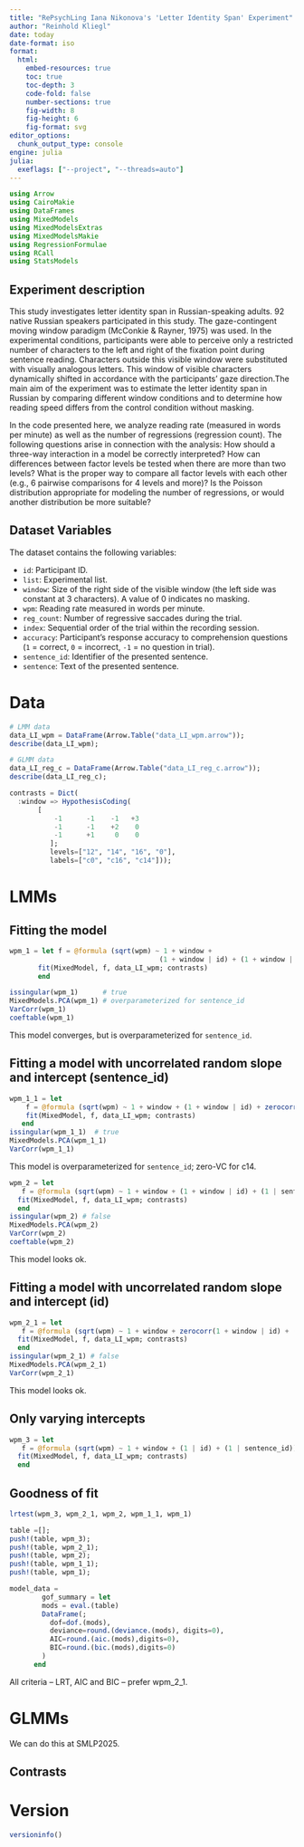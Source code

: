 ```yaml
---
title: "RePsychLing Iana Nikonova's 'Letter Identity Span' Experiment"
author: "Reinhold Kliegl"
date: today
date-format: iso
format: 
  html:
    embed-resources: true
    toc: true
    toc-depth: 3
    code-fold: false
    number-sections: true
    fig-width: 8
    fig-height: 6
    fig-format: svg
editor_options: 
  chunk_output_type: console
engine: julia
julia: 
  exeflags: ["--project", "--threads=auto"]
---
```


```julia
using Arrow
using CairoMakie
using DataFrames
using MixedModels
using MixedModelsExtras
using MixedModelsMakie
using RegressionFormulae
using RCall
using StatsModels
```


## Experiment description

This study investigates letter identity span in Russian-speaking adults. 92 native Russian speakers participated in this study. The gaze-contingent moving window paradigm (McConkie & Rayner, 1975) was used. In the experimental conditions, participants were able to perceive only a restricted number of characters to the left and right of the fixation point during sentence reading. Characters outside this visible window were substituted with visually analogous letters. This window of visible characters dynamically shifted in accordance with the participants’ gaze direction.The main aim of the experiment was to estimate the letter identity span in Russian by comparing different window conditions and to determine how reading speed differs from the control condition without masking.

In the code presented here, we analyze reading rate (measured in words per minute) as well as the number of regressions (regression count). The following questions arise in connection with the analysis:
How should a three-way interaction in a model be correctly interpreted?
How can differences between factor levels be tested when there are more than two levels?
What is the proper way to compare all factor levels with each other (e.g., 6 pairwise comparisons for 4 levels and more)?
Is the Poisson distribution appropriate for modeling the number of regressions, or would another distribution be more suitable?


## Dataset Variables

The dataset contains the following variables:

- `id`: Participant ID.  
- `list`: Experimental list.  
- `window`: Size of the right side of the visible window (the left side was constant at 3 characters). A value of 0 indicates no masking.  
- `wpm`: Reading rate measured in words per minute.  
- `reg_count`: Number of regressive saccades during the trial.  
- `index`: Sequential order of the trial within the recording session.  
- `accuracy`: Participant’s response accuracy to comprehension questions (`1` = correct, `0` = incorrect, `-1` = no question in trial).  
- `sentence_id`: Identifier of the presented sentence.  
- `sentence`: Text of the presented sentence.


# Data

```julia
# LMM data
data_LI_wpm = DataFrame(Arrow.Table("data_LI_wpm.arrow"));
describe(data_LI_wpm);

# GLMM data
data_LI_reg_c = DataFrame(Arrow.Table("data_LI_reg_c.arrow"));
describe(data_LI_reg_c);
```

```julia
contrasts = Dict(
  :window => HypothesisCoding(
       [
           -1      -1    -1   +3 
           -1      -1    +2    0
           -1      +1     0    0
          ];
          levels=["12", "14", "16", "0"],
          labels=["c0", "c16", "c14"]));
```

# LMMs

## Fitting the model

```julia
wpm_1 = let f = @formula (sqrt(wpm) ~ 1 + window + 
                                     (1 + window | id) + (1 + window | sentence_id))
       fit(MixedModel, f, data_LI_wpm; contrasts)
       end

issingular(wpm_1)      # true
MixedModels.PCA(wpm_1) # overparameterized for sentence_id
VarCorr(wpm_1)
coeftable(wpm_1)
```

This model converges, but is overparameterized for `sentence_id`.

## Fitting a model with uncorrelated random slope and intercept (sentence_id)

```julia
wpm_1_1 = let 
    f = @formula (sqrt(wpm) ~ 1 + window + (1 + window | id) + zerocorr(1 + window | sentence_id))
    fit(MixedModel, f, data_LI_wpm; contrasts)
   end
issingular(wpm_1_1)  # true
MixedModels.PCA(wpm_1_1)
VarCorr(wpm_1_1)
```

This model is overparameterized for `sentence_id`; zero-VC for c14.

```julia
wpm_2 = let 
   f = @formula (sqrt(wpm) ~ 1 + window + (1 + window | id) + (1 | sentence_id))
  fit(MixedModel, f, data_LI_wpm; contrasts)
  end
issingular(wpm_2) # false
MixedModels.PCA(wpm_2)
VarCorr(wpm_2)
coeftable(wpm_2)
```

This model looks ok.

## Fitting a model with uncorrelated random slope and intercept (id)

```julia
wpm_2_1 = let 
   f = @formula (sqrt(wpm) ~ 1 + window + zerocorr(1 + window | id) + (1 | sentence_id))
  fit(MixedModel, f, data_LI_wpm; contrasts)
  end
issingular(wpm_2_1) # false
MixedModels.PCA(wpm_2_1)
VarCorr(wpm_2_1)
```

This model looks ok.

## Only varying intercepts

```julia
wpm_3 = let 
   f = @formula (sqrt(wpm) ~ 1 + window + (1 | id) + (1 | sentence_id))
  fit(MixedModel, f, data_LI_wpm; contrasts)
  end
```

## Goodness of fit

```julia
lrtest(wpm_3, wpm_2_1, wpm_2, wpm_1_1, wpm_1)
```
```julia
table =[];
push!(table, wpm_3);  
push!(table, wpm_2_1);
push!(table, wpm_2);
push!(table, wpm_1_1); 
push!(table, wpm_1);

model_data = 
        gof_summary = let
        mods = eval.(table)
        DataFrame(;
          dof=dof.(mods),
          deviance=round.(deviance.(mods), digits=0),
          AIC=round.(aic.(mods),digits=0),
          BIC=round.(bic.(mods),digits=0)
        )
      end
```

All criteria -- LRT, AIC and BIC -- prefer wpm_2_1. 


# GLMMs

We can do this at SMLP2025.

## Contrasts

# Version

```julia
versioninfo()
```